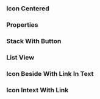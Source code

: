
<Meta of={FeaturesStories} />

### Icon Centered

<Canvas of={FeaturesStories.IconCentered} />

### Properties

<ArgTypes />

### Stack With Button

<Canvas of={FeaturesStories.StackWithButton} />

### List View

<Canvas of={FeaturesStories.ListView} />

### Icon Beside With Link In Text

<Canvas of={FeaturesStories.IconBesideWithLinkInText} />

### Icon Intext With Link

<Canvas of={FeaturesStories.IconIntextWithLink} />
